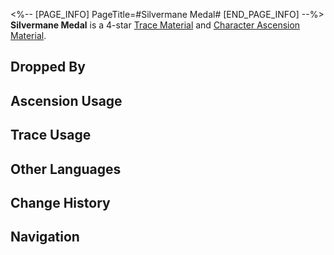 <%-- [PAGE_INFO]
PageTitle=#Silvermane Medal#
[END_PAGE_INFO] --%>
{{Item Infobox
|id          = 112003
|image       = Item Silvermane Medal.png
|type        = Trace Material
|type2       = Character Ascension Material
|invCategory = Upgrade Materials
|rarity      = 4
|effect      = 
|description = Medal of honor worn by soldiers of the Silvermane Guards with gallant and meritorious service. Advanced material used for enhancement.
|source1     = [[Everwinter Shadewalker and Incineration Shadewalker at Equilibrium Level 4 or higher]]
|source2     = [[Silvermane Guards and vagrants at Equilibrium Level 4 or higher]]
|source3     = [[Omni-Synthesizer]] &mdash; Material Synthesis
|source4     = [[Dropped by enemies in Divergent Universe]]
|source5     = [[Simulated Universe]] enemies
|source6     = [[Omni-Synthesizer]] &mdash; Material Exchange
}}
{{Description|A proof of honor awarded to those that fought against Fragmentum creatures, Underworlders, and sudden disasters.<br />It is not usually pinned onto the recipient's chest, but rather placed onto his coffin.<br /><br />''"Remember, young Gepard. It is not a toy: It is the destiny and blood of the Landau family."''}}
'''Silvermane Medal''' is a 4-star [[Trace Material]] and [[Character Ascension Material]].

==Dropped By==
{{Dropped By}}

==Ascension Usage==
{{Ascension Usage}}

==Trace Usage==
{{Trace Usage}}

==Other Languages==
{{Other Languages
|en   = Silvermane Medal
|zhs  = 铁卫勋章
|zht  = 鐵衛勳章
|ja   = シルバーメインの勲章
|ko   = 철위대 훈장
|es   = Medalla del guardia
|fr   = Médaille de la crinière d'argent
|ru   = Медаль Среброгривых Стражей
|th   = Silvermane Medal
|vi   = Huy Chương Thiết Vệ
|de   = Orden der Silbermähnen-Wache
|id   = Silvermane Guard Medal
|pt   = Medalha Crinalva
}}

==Change History==
{{Change History|1.0}}

==Navigation==
{{Upgrade Material Navbox}}
